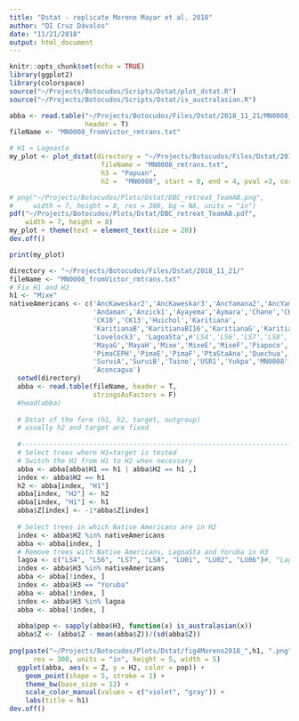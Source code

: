 ```yaml
---
title: "Dstat - replicate Moreno Mayar et al. 2018"
author: "DI Cruz Dávalos"
date: "11/21/2018"
output: html_document
---
```


```r
knitr::opts_chunk$set(echo = TRUE)
library(ggplot2)
library(colorspace)
source("~/Projects/Botocudos/Scripts/Dstat/plot_dstat.R")
source("~/Projects/Botocudos/Scripts/Dstat/is_australasian.R")
```

```r
abba <- read.table("~/Projects/Botocudos/Files/Dstat/2018_11_21/MN0008_fromVictor_rmtrans.txt",
                   header = T)
fileName <- "MN0008_fromVictor_rmtrans.txt"

# H1 = Lagoasta
my_plot <- plot_dstat(directory = "~/Projects/Botocudos/Files/Dstat/2018_10_31/",
                       fileName = "MN0008_rmtrans.txt",
                       h3 = "Papuan",
                       h2 =  "MN0008", start = 0, end = 4, pval =3, correctError = F, x1 = -0.5, x2 = 0.6,)

# png("~/Projects/Botocudos/Plots/Dstat/DBC_retreat_TeamAB.png",
#     width = 7, height = 8, res = 300, bg = NA, units = "in")
pdf("~/Projects/Botocudos/Plots/Dstat/DBC_retreat_TeamAB.pdf",
    width = 7, height = 8)
my_plot + theme(text = element_text(size = 20))
dev.off()

print(my_plot)

```

```r
directory <- "~/Projects/Botocudos/Files/Dstat/2018_11_21/"
fileName <- "MN0008_fromVictor_rmtrans.txt"
# Fix H1 and H2
h1 <- "Mixe"
nativeAmericans <- c('AncKaweskar2','AncKaweskar3','AncYamana2','AncYamana',
                     'Andaman','Anzick1','Ayayema','Aymara','Chane','CK09',
                     'CK10','CK13','Huichol','Karitiana',
                     'KaritianaB','KaritianaBI16','KaritianaG','KaritianaH','Lovelock2',
                     'Lovelock3', 'LagoaSta',#'LS4','LS6','LS7','LS8','LU01','LU02','LU06',
                     'MayaG','MayaH','Mixe','MixeE','MixeF','Piapoco',
                     'PimaCEPH','PimaE','PimaF','PtaStaAna','Quechua','SpCave',
                     'SuruiA','SuruiB','Taino','USR1','Yukpa','MN0008',
                     'Aconcagua')
  setwd(directory)
  abba <- read.table(fileName, header = T,
                     stringsAsFactors = F)
  #head(abba)
  
  # Dstat of the form (h1, h2, target, outgroup)
  # usually h2 and target are fixed
  
  #------------------------------------------------------------------------------
  # Select trees where H1=target is tested
  # Switch the H2 from H1 to H2 when necessary
  abba <- abba[abba$H1 == h1 | abba$H2 == h1 ,]
  index <- abba$H2 == h1
  h2 <- abba[index, "H1"]
  abba[index, "H2"] <- h2
  abba[index, "H1"] <- h1
  abba$Z[index] <- -1*abba$Z[index]
  
  # Select trees in which Native Americans are in H2
  index <- abba$H2 %in% nativeAmericans
  abba <- abba[index, ]
  # Remove trees with Native Americans, LagoaSta and Yoruba in H3
  lagoa <- c("LS4", "LS6", "LS7", "LS8", "LU01", "LU02", "LU06")#, "LagoaSta")
  index <- abba$H3 %in% nativeAmericans
  abba <- abba[!index, ]
  index <- abba$H3 == "Yoruba"
  abba <- abba[!index, ]
  index <- abba$H3 %in% lagoa
  abba <- abba[!index, ]
  
  abba$pop <- sapply(abba$H3, function(x) is_australasian(x))
  abba$Z <- (abba$Z - mean(abba$Z))/(sd(abba$Z))
  
png(paste("~/Projects/Botocudos/Plots/Dstat/fig4Moreno2018_",h1, ".png", sep = ""),
      res = 300, units = "in", height = 5, width = 5)
  ggplot(abba, aes(x = Z, y = H2, color = pop)) +
    geom_point(shape = 5, stroke = 1) +
    theme_bw(base_size = 12) +
    scale_color_manual(values = c("violet", "gray")) +
    labs(title = h1)
dev.off()
```

